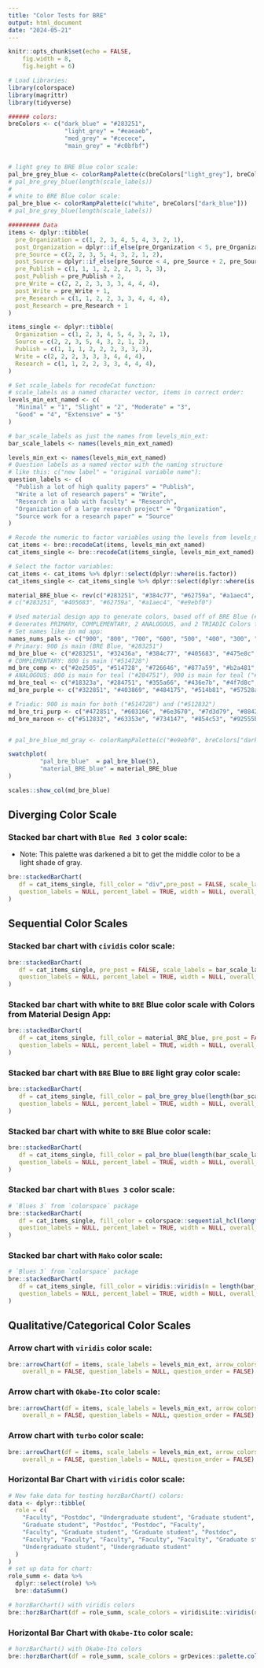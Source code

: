 ```yaml
---
title: "Color Tests for BRE"
output: html_document
date: "2024-05-21"
---
```


```r
knitr::opts_chunk$set(echo = FALSE, 
    fig.width = 8,
    fig.height = 6)

# Load Libraries:
library(colorspace)
library(magrittr)
library(tidyverse)

###### colors:
breColors <- c("dark_blue" = "#283251",
                "light_grey" = "#eaeaeb",
                "med_grey" = "#cecece",
                "main_grey" = "#c0bfbf")


# light grey to BRE Blue color scale:
pal_bre_grey_blue <- colorRampPalette(c(breColors["light_grey"], breColors["dark_blue"]))
# pal_bre_grey_blue(length(scale_labels))
# 
# white to BRE Blue color scale:
pal_bre_blue <- colorRampPalette(c("white", breColors["dark_blue"]))
# pal_bre_grey_blue(length(scale_labels))

######### Data
items <- dplyr::tibble(
  pre_Organization = c(1, 2, 3, 4, 5, 4, 3, 2, 1),
  post_Organization = dplyr::if_else(pre_Organization < 5, pre_Organization + 1, pre_Organization),
  pre_Source = c(2, 2, 3, 5, 4, 3, 2, 1, 2),
  post_Source = dplyr::if_else(pre_Source < 4, pre_Source + 2, pre_Source),
  pre_Publish = c(1, 1, 1, 2, 2, 2, 3, 3, 3),
  post_Publish = pre_Publish + 2,
  pre_Write = c(2, 2, 2, 3, 3, 3, 4, 4, 4),
  post_Write = pre_Write + 1,
  pre_Research = c(1, 1, 2, 2, 3, 3, 4, 4, 4),
  post_Research = pre_Research + 1
)

items_single <- dplyr::tibble(
  Organization = c(1, 2, 3, 4, 5, 4, 3, 2, 1),
  Source = c(2, 2, 3, 5, 4, 3, 2, 1, 2),
  Publish = c(1, 1, 1, 2, 2, 2, 3, 3, 3),
  Write = c(2, 2, 2, 3, 3, 3, 4, 4, 4),
  Research = c(1, 1, 2, 2, 3, 3, 4, 4, 4),
)

# Set scale_labels for recodeCat function:
# scale_labels as a named character vector, items in correct order:
levels_min_ext_named <- c(
  "Minimal" = "1", "Slight" = "2", "Moderate" = "3",
  "Good" = "4", "Extensive" = "5"
)

# bar_scale_labels as just the names from levels_min_ext:
bar_scale_labels <- names(levels_min_ext_named)

levels_min_ext <- names(levels_min_ext_named) 
# Question labels as a named vector with the naming structure
# like this: c("new label" = "original variable name"):
question_labels <- c(
  "Publish a lot of high quality papers" = "Publish",
  "Write a lot of research papers" = "Write",
  "Research in a lab with faculty" = "Research",
  "Organization of a large research project" = "Organization",
  "Source work for a research paper" = "Source"
)

# Recode the numeric to factor variables using the levels from levels_min_ext:
cat_items <- bre::recodeCat(items, levels_min_ext_named)
cat_items_single <- bre::recodeCat(items_single, levels_min_ext_named)

# Select the factor variables:
cat_items <- cat_items %>% dplyr::select(dplyr::where(is.factor))
cat_items_single <- cat_items_single %>% dplyr::select(dplyr::where(is.factor))
```


```r
material_BRE_blue <- rev(c("#283251", "#384c77", "#62759a", "#a1aec4", "#e9ebf0"))
# c("#283251", "#405683", "#62759a", "#a1aec4", "#e9ebf0")

# Used material design app to generate colors, based off of BRE Blue (#283251) as primary: https://m2.material.io/inline-tools/color/ 
# Generates PRIMARY, COMPLEMENTARY, 2 ANALOGOUS, and 2 TRIADIC Colors for the palette:
# Set names like in md app:
names_nums_pals <- c("900", "800", "700", "600", "500", "400", "300", "200", "100", "50")
# Primary: 900 is main (BRE Blue, "#283251")
md_bre_blue <- c("#283251", "#32436a", "#384c77", "#405683", "#475e8c", "#62759a", "#7e8eab", "#a1aec4", "#c5cedc", "#e9ebf0") %>% purrr::set_names(names_nums_pals)
# COMPLEMENTARY: 800 is main ("#514728")
md_bre_comp <- c("#2e2505", "#514728", "#726646", "#877a59", "#b2a481", "#d1c29e", "#f4e4bf", "#fff0cb", "#fff5cf", "#fffad4") %>% purrr::set_names(names_nums_pals)
# ANALOGOUS: 800 is main for teal ("#284751"), 900 is main for teal ("#322851")
md_bre_teal <- c("#18323a", "#284751", "#355a66", "#436e7b", "#4f7d8c", "#68909e", "#82a4b1", "#a3bfc9", "#c3dae0", "#e2f1f8") %>% purrr::set_names(names_nums_pals)
md_bre_purple <- c("#322851", "#403869", "#484175", "#514b81", "#57528a", "#6d6b9a", "#8586ab", "#a6a8c4", "#c9cadc", "#e9eaf0") %>% purrr::set_names(names_nums_pals)

# Triadic: 900 is main for both ("#514728") and ("#512832")
md_bre_tri_purp <- c("#472851", "#603166", "#6e3670", "#7d3d79", "#88427f", "#9a5791", "#ac72a4", "#c498be", "#dbc0d7", "#f0e6ee") %>% purrr::set_names(names_nums_pals)
md_bre_maroon <- c("#512832", "#63353e", "#734147", "#854c53", "#92555b", "#a56f73", "#b9898b", "#d2a9ac", "#ebcacb", "#ffe7e5") %>% purrr::set_names(names_nums_pals)


# pal_bre_blue_md_gray <- colorRampPalette(c("#e9ebf0", breColors["dark_blue"]))

swatchplot(
         "pal_bre_blue"  = pal_bre_blue(5),
         "material_BRE_blue" = material_BRE_blue
)

scales::show_col(md_bre_blue)
```

## Diverging Color Scale

### Stacked bar chart with `Blue Red 3` color scale:

- Note: This palette was darkened a bit to get the middle color to be a light shade of gray.

```r
bre::stackedBarChart(
   df = cat_items_single, fill_color = "div",pre_post = FALSE, scale_labels = bar_scale_labels,
   question_labels = NULL, percent_label = TRUE, width = NULL, overall_n = F
)
```

## Sequential Color Scales

### Stacked bar chart with `cividis` color scale:

```r
bre::stackedBarChart(
   df = cat_items_single, pre_post = FALSE, scale_labels = bar_scale_labels,
   question_labels = NULL, percent_label = TRUE, width = NULL, overall_n = F
)
```


### Stacked bar chart with white to `BRE` Blue color scale with Colors from Material Design App:

```r
bre::stackedBarChart(
   df = cat_items_single, fill_color = material_BRE_blue, pre_post = FALSE, scale_labels = bar_scale_labels,
   question_labels = NULL, percent_label = TRUE, width = NULL, overall_n = F
)
```

### Stacked bar chart with `BRE` Blue to `BRE` light gray color scale:

```r
bre::stackedBarChart(
   df = cat_items_single, fill_color = pal_bre_grey_blue(length(bar_scale_labels)), pre_post = FALSE, scale_labels = bar_scale_labels,
   question_labels = NULL, percent_label = TRUE, width = NULL, overall_n = F
)
```


### Stacked bar chart with white to `BRE` Blue color scale:

```r
bre::stackedBarChart(
   df = cat_items_single, fill_color = pal_bre_blue(length(bar_scale_labels)), pre_post = FALSE, scale_labels = bar_scale_labels,
   question_labels = NULL, percent_label = TRUE, width = NULL, overall_n = F
)
```


### Stacked bar chart with `Blues 3` color scale:

```r
# `Blues 3` from `colorspace` package
bre::stackedBarChart(
   df = cat_items_single, fill_color = colorspace::sequential_hcl(length(bar_scale_labels), "Blues 3", rev = TRUE), pre_post = FALSE, scale_labels = bar_scale_labels,
   question_labels = NULL, percent_label = TRUE, width = NULL, overall_n = F
)
```

### Stacked bar chart with `Mako` color scale:

```r
# `Blues 3` from `colorspace` package
bre::stackedBarChart(
   df = cat_items_single, fill_color = viridis::viridis(n = length(bar_scale_labels), direction = -1, option = "mako"), pre_post = FALSE, scale_labels = bar_scale_labels,
   question_labels = NULL, percent_label = TRUE, width = NULL, overall_n = F
)
```


## Qualitative/Categorical Color Scales

### Arrow chart with `viridis` color scale:

```r
bre::arrowChart(df = items, scale_labels = levels_min_ext, arrow_colors = viridisLite::viridis(n = length(levels_min_ext)),
    overall_n = FALSE, question_labels = NULL, question_order = FALSE)
```

### Arrow chart with `Okabe-Ito` color scale:

```r
bre::arrowChart(df = items, scale_labels = levels_min_ext, arrow_colors = grDevices::palette.colors(n = length(levels_min_ext), palette = "Okabe-Ito"),
    overall_n = FALSE, question_labels = NULL, question_order = FALSE)
```

### Arrow chart with `turbo` color scale:

```r
bre::arrowChart(df = items, scale_labels = levels_min_ext, arrow_colors = viridisLite::turbo(n = length(levels_min_ext)),
    overall_n = FALSE, question_labels = NULL, question_order = FALSE)
```


### Horizontal Bar Chart with `viridis` color scale:

```r
# New fake data for testing horzBarChart() colors:
data <- dplyr::tibble(
  role = c(
    "Faculty", "Postdoc", "Undergraduate student", "Graduate student",
    "Graduate student", "Postdoc", "Postdoc", "Faculty",
    "Faculty", "Graduate student", "Graduate student", "Postdoc",
    "Faculty", "Faculty", "Faculty", "Faculty", "Faculty", "Graduate student",
    "Undergraduate student", "Undergraduate student"
  )
)
# set up data for chart:
role_summ <- data %>%
  dplyr::select(role) %>%
  bre::dataSumm()

# horzBarChart() with viridis colors
bre::horzBarChart(df = role_summ, scale_colors = viridisLite::viridis(n = length(unique(data[["role"]]))), width = 0.6)

```

### Horizontal Bar Chart with `Okabe-Ito` color scale:

```r
# horzBarChart() with Okabe-Ito colors
bre::horzBarChart(df = role_summ, scale_colors = grDevices::palette.colors(n = length(unique(data[["role"]])), palette = "Okabe-Ito"), width = 0.6)

```
